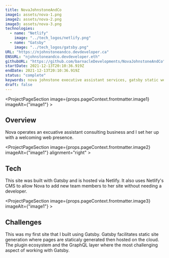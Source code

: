 ```yaml
---
title: NovaJohnstoneAndCo
image1: assets/nova-1.png
image2: assets/nova-2.png
image3: assets/nova-3.png
technologies:
  - name: "Netlify"
    image: "../tech_logos/netlify.png"
  - name: "Gatsby"
    image: "../tech_logos/gatsby.png"
URL: "https://njohnstoneandco.devdeveloper.ca"
ENSURL: "njohnstoneandco.devdeveloper.eth"
githubURL: "https://github.com/barnacleDevelopments/NovaJohnstoneAndCo"
startDate: 2021-12-13T20:10:36.919Z
endDate: 2021-12-13T20:10:36.919Z
status: "complete"
keywords: nova johnstone executive assistant services, gatsby static website for consulting business, cloud-hosted business website with netlify, c-suite support services website, project coordination consulting, operations management website, marketing for executive assistant businesses, netlify cms for business sites, gatsby and graphql integration challenges, business website for consulting firms, scalable static site for consulting, temporary services consulting website, Devin Davis
draft: false
---
```


<ProjectPageSection image={props.pageContext.frontmatter.image1} imageAlt={"image1"} >

## Overview

Nova operates an excuative assistant consulting business and I set
her up with a welcoming web presence.
</ProjectPageSection>

<ProjectPageSection image={props.pageContext.frontmatter.image2} imageAlt={"image1"} alignment="right" >

## Tech

This site was built with Gatsby and is hosted via Netlify. It also uses Netlify's CMS to allow Nova to add new team members to her site without needing a developer.
<TechListing technologies={props.pageContext.frontmatter.technologies} />
</ProjectPageSection>

<ProjectPageSection image={props.pageContext.frontmatter.image3} imageAlt={"image1"} >

## Challenges

This was my first site that I built using Gatsby. Gatsby facilitates static site generation where pages are staticaly generated then hosted on the cloud. The plugin ecosystem and the GraphQL layer where the most challenging aspect of working with Gatsby.
</ProjectPageSection>
